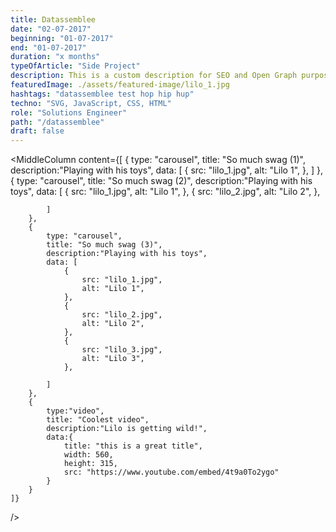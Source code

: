 ```yaml
---
title: Datassemblee
date: "02-07-2017"
beginning: "01-07-2017"
end: "01-07-2017"
duration: "x months"
typeOfArticle: "Side Project"
description: This is a custom description for SEO and Open Graph purposes, rather than the default generated excerpt. Simply add a description field to the frontmatter. Lorem ipsum dolor sit amet, consectetur adipiscing elit, sed do eiusmod tempor incididunt ut labore et dolore magna aliqua. Ut enim ad minim veniam, quis nostrud exercitation ullamco laboris nisi ut aliquip ex ea commodo consequat. <br><br> Duis aute irure dolor in reprehenderit in voluptate velit esse cillum dolore eu fugiat nulla pariatur. Lorem ipsum dolor sit amet, consectetur adipiscing elit, sed do eiusmod tempor incididunt ut labore et dolore magna aliqua. Ut enim ad minim veniam, quis nostrud exercitation ullamco laboris nisi ut aliquip ex ea commodo consequat.
featuredImage: ./assets/featured-image/lilo_1.jpg
hashtags: "datassemblee test hop hip hup"
techno: "SVG, JavaScript, CSS, HTML"
role: "Solutions Engineer"
path: "/datassemblee"
draft: false
---
```


<MiddleColumn
    content={[
		{
            type: "carousel",
            title: "So much swag (1)",
            description:"Playing with his toys",
            data: [
                {
                    src: "lilo_1.jpg",
                    alt: "Lilo 1",
                },
            ]
        },
        {
            type: "carousel",
            title: "So much swag (2)",
            description:"Playing with his toys",
            data: [
                {
                    src: "lilo_1.jpg",
                    alt: "Lilo 1",
                },
                {
                    src: "lilo_2.jpg",
                    alt: "Lilo 2",
                },
                
            ]
        },
        {
            type: "carousel",
            title: "So much swag (3)",
            description:"Playing with his toys",
            data: [
                {
                    src: "lilo_1.jpg",
                    alt: "Lilo 1",
                },
                {
                    src: "lilo_2.jpg",
                    alt: "Lilo 2",
                },
                {
                    src: "lilo_3.jpg",
                    alt: "Lilo 3",
                },
                
            ]
        },
        { 
            type:"video",
            title: "Coolest video",
            description:"Lilo is getting wild!",
            data:{ 
                title: "this is a great title",
                width: 560,
                height: 315, 
                src: "https://www.youtube.com/embed/4t9a0To2ygo"
            } 
        }
    ]}
/>
